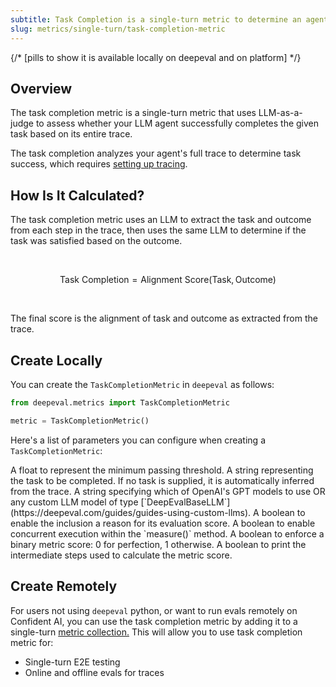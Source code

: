 ```yaml
---
subtitle: Task Completion is a single-turn metric to determine an agent's task completion score
slug: metrics/single-turn/task-completion-metric
---
```


{/* [pills to show it is available locally on deepeval and on platform] */}

## Overview

The task completion metric is a single-turn metric that uses LLM-as-a-judge to assess whether your LLM agent successfully completes the given task based on its entire trace.

<Error title="Important Note">

The task completion analyzes your agent's full trace to determine task success, which requires [setting up tracing](/llm-tracing/quickstart#setup-tracing).

</Error>

## How Is It Calculated?

The task completion metric uses an LLM to extract the task and outcome from each step in the trace, then uses the same LLM to determine if the task was satisfied based on the outcome.

<br />

$$
\text{Task Completion} = \text{Alignment Score}(\text{Task}, \text{Outcome})
$$

<br />

The final score is the alignment of task and outcome as extracted from the trace.

## Create Locally

You can create the `TaskCompletionMetric` in `deepeval` as follows:

```python
from deepeval.metrics import TaskCompletionMetric

metric = TaskCompletionMetric()
```

Here's a list of parameters you can configure when creating a `TaskCompletionMetric`:

<ParamField path="threshold" type="number" default={0.5}>
  A float to represent the minimum passing threshold.
</ParamField>
<ParamField path="task" type="string">
  A string representing the task to be completed. If no task is supplied, it is
  automatically inferred from the trace.
</ParamField>
<ParamField path="model" type="string | Object" default="gpt-4.1">
  A string specifying which of OpenAI's GPT models to use OR any custom LLM
  model of type
  [`DeepEvalBaseLLM`](https://deepeval.com/guides/guides-using-custom-llms).
</ParamField>
<ParamField path="include_reason" type="boolean" default={"true"}>
  A boolean to enable the inclusion a reason for its evaluation score.
</ParamField>
<ParamField path="async_mode" type="boolean" default={"true"}>
  A boolean to enable concurrent execution within the `measure()` method.
</ParamField>
<ParamField path="strict_mode" type="boolean" default={"false"}>
  A boolean to enforce a binary metric score: 0 for perfection, 1 otherwise.
</ParamField>
<ParamField path="verbose_mode" type="boolean" default={"false"}>
  A boolean to print the intermediate steps used to calculate the metric score.
</ParamField>

## Create Remotely

For users not using `deepeval` python, or want to run evals remotely on Confident AI, you can use the task completion metric by adding it to a single-turn [metric collection.](/metrics/metric-collections) This will allow you to use task completion metric for:

- Single-turn E2E testing
- Online and offline evals for traces
